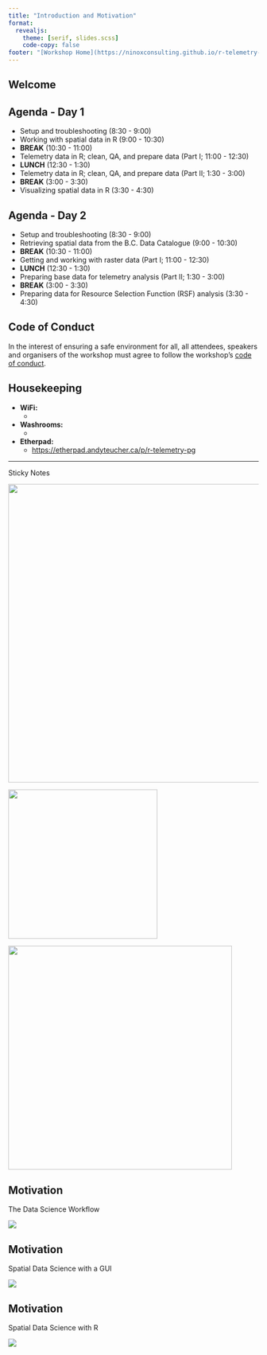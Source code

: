 ```yaml
---
title: "Introduction and Motivation"
format: 
  revealjs:
    theme: [serif, slides.scss]
    code-copy: false
footer: "[Workshop Home](https://ninoxconsulting.github.io/r-telemetry-workshop-nov-2023)"
---
```


## Welcome

## Agenda - Day 1

::: { .smaller }

- Setup and troubleshooting (8:30 - 9:00)
- Working with spatial data in R (9:00 - 10:30)
- **BREAK** (10:30 - 11:00)
- Telemetry data in R; clean, QA, and prepare data (Part I; 11:00 - 12:30)
- **LUNCH** (12:30 - 1:30)
- Telemetry data in R; clean, QA, and prepare data (Part II; 1:30 - 3:00)
- **BREAK** (3:00 - 3:30)
- Visualizing spatial data in R (3:30 - 4:30)

:::

## Agenda - Day 2

::: { .smaller }

- Setup and troubleshooting (8:30 - 9:00)
- Retrieving spatial data from the B.C. Data Catalogue (9:00 - 10:30)
- **BREAK** (10:30 - 11:00)
- Getting and working with raster data (Part I; 11:00 - 12:30)
- **LUNCH** (12:30 - 1:30)
- Preparing  base data for telemetry analysis (Part II; 1:30 - 3:00)
- **BREAK** (3:00 - 3:30)
- Preparing data for Resource Selection Function (RSF) analysis (3:30 - 4:30)

:::

## Code of Conduct

In the interest of ensuring a safe environment for all, all attendees, 
speakers and organisers of the workshop must agree to follow the workshop's [code of conduct](https://github.com/ninoxconsulting/r-telemetry-workshop-nov-2023/blob/main/CODE_OF_CONDUCT.md).

## Housekeeping

* **WiFi:**
    - 

* **Washrooms:**
    - 

* **Etherpad:**  
    - <https://etherpad.andyteucher.ca/p/r-telemetry-pg>

---

[Sticky Notes]{.larger .absolute top=100 left=50}

![](images/sticky-notes.png){.absolute top=0 left=450 width="600"}

![](images/computer-sticky-1.png){.absolute bottom=0 left=0 width="300"}

![](images/computer-sticky-2.png){.absolute bottom=0 left=350 width="450"}

## Motivation

The Data Science Workflow

![](images/data-science-cycle.png){.middle}

## Motivation

Spatial Data Science with a GUI

![](images/full-cycle.png){fig-align=center}

## Motivation

Spatial Data Science with R

![](images/R-flow.png){fig-align=center}

